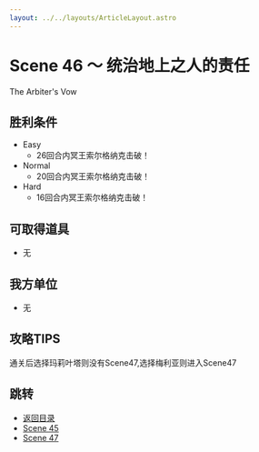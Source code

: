 ```yaml
---
layout: ../../layouts/ArticleLayout.astro
---
```

# Scene 46 ～ 统治地上之人的责任  

The Arbiter's Vow

## 胜利条件 

- Easy
  - 26回合内冥王索尔格纳克击破！
- Normal
  - 20回合内冥王索尔格纳克击破！
- Hard
  - 16回合内冥王索尔格纳克击破！

## 可取得道具 

- 无

## 我方单位 

- 无

## 攻略TIPS 

通关后选择玛莉叶塔则没有Scene47,选择梅利亚则进入Scene47

## 跳转

- [返回目录](../mellia)
- [Scene 45](./2-45)
- [Scene 47](./2-47)